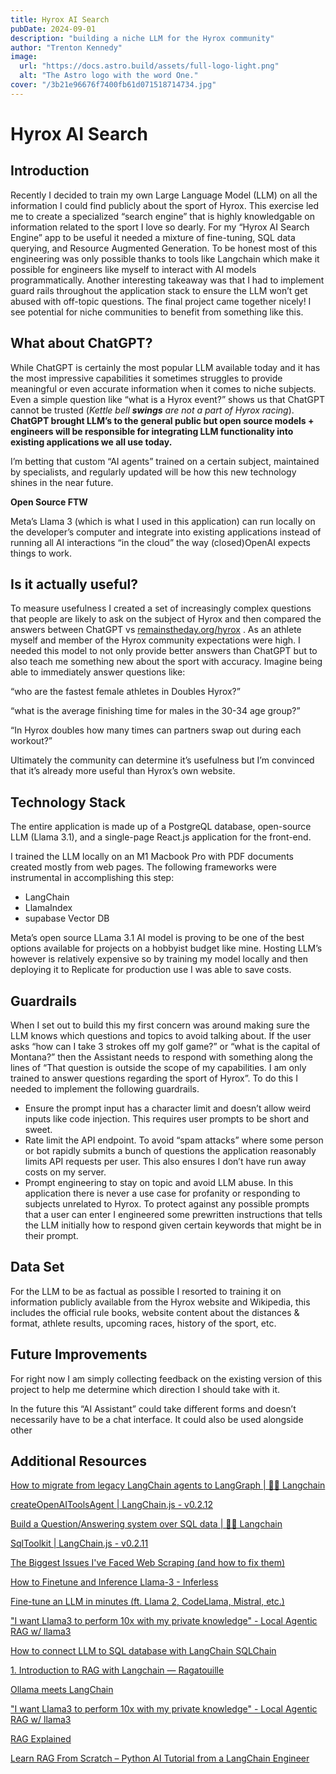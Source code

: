 ```yaml
---
title: Hyrox AI Search
pubDate: 2024-09-01
description: "building a niche LLM for the Hyrox community"
author: "Trenton Kennedy"
image:
  url: "https://docs.astro.build/assets/full-logo-light.png"
  alt: "The Astro logo with the word One."
cover: "/3b21e96676f7400fb61d071518714734.jpg"
---
```


# Hyrox AI Search

## Introduction

Recently I decided to train my own Large Language Model (LLM) on all the information I could find publicly about the sport of Hyrox. This exercise led me to create a specialized “search engine” that is highly knowledgable on information related to the sport I love so dearly. For my “Hyrox AI Search Engine” app to be useful it needed a mixture of fine-tuning, SQL data querying, and Resource Augmented Generation. To be honest most of this engineering was only possible thanks to tools like Langchain which make it possible for engineers like myself to interact with AI models programmatically. Another interesting takeaway was that I had to implement guard rails throughout the application stack to ensure the LLM won’t get abused with off-topic questions. The final project came together nicely! I see potential for niche communities to benefit from something like this.

## What about ChatGPT?

While ChatGPT is certainly the most popular LLM available today and it has the most impressive capabilities it sometimes struggles to provide meaningful or even accurate information when it comes to niche subjects. Even a simple question like “what is a Hyrox event?” shows us that ChatGPT cannot be trusted (_Kettle bell **swings** are not a part of Hyrox racing_). **ChatGPT brought LLM’s to the general public but open source models + engineers will be responsible for integrating LLM functionality into existing applications we all use today.**

I’m betting that custom “AI agents” trained on a certain subject, maintained by specialists, and regularly updated will be how this new technology shines in the near future.

**Open Source FTW**

Meta’s Llama 3 (which is what I used in this application) can run locally on the developer’s computer and integrate into existing applications instead of running all AI interactions “in the cloud” the way (closed)OpenAI expects things to work.

## Is it actually useful?

To measure usefulness I created a set of increasingly complex questions that people are likely to ask on the subject of Hyrox and then compared the answers between ChatGPT vs [remainstheday.org/hyrox](http://remainstheday.org/hyrox) . As an athlete myself and member of the Hyrox community expectations were high. I needed this model to not only provide better answers than ChatGPT but to also teach me something new about the sport with accuracy. Imagine being able to immediately answer questions like:

“who are the fastest female athletes in Doubles Hyrox?”

“what is the average finishing time for males in the 30-34 age group?”

“In Hyrox doubles how many times can partners swap out during each workout?”

Ultimately the community can determine it’s usefulness but I’m convinced that it’s already more useful than Hyrox’s own website.

## Technology Stack

The entire application is made up of a PostgreQL database, open-source LLM (Llama 3.1), and a single-page React.js application for the front-end.

I trained the LLM locally on an M1 Macbook Pro with PDF documents created mostly from web pages. The following frameworks were instrumental in accomplishing this step:

- LangChain
- LlamaIndex
- supabase Vector DB

Meta’s open source LLama 3.1 AI model is proving to be one of the best options available for projects on a hobbyist budget like mine. Hosting LLM’s however is relatively expensive so by training my model locally and then deploying it to Replicate for production use I was able to save costs.

## Guardrails

When I set out to build this my first concern was around making sure the LLM knows which questions and topics to avoid talking about. If the user asks “how can I take 3 strokes off my golf game?” or “what is the capital of Montana?” then the Assistant needs to respond with something along the lines of “That question is outside the scope of my capabilities. I am only trained to answer questions regarding the sport of Hyrox”. To do this I needed to implement the following guardrails.

- Ensure the prompt input has a character limit and doesn’t allow weird inputs like code injection. This requires user prompts to be short and sweet.
- Rate limit the API endpoint. To avoid “spam attacks” where some person or bot rapidly submits a bunch of questions the application reasonably limits API requests per user. This also ensures I don’t have run away costs on my server.
- Prompt engineering to stay on topic and avoid LLM abuse. In this application there is never a use case for profanity or responding to subjects unrelated to Hyrox. To protect against any possible prompts that a user can enter I engineered some prewritten instructions that tells the LLM initially how to respond given certain keywords that might be in their prompt.

## Data Set

For the LLM to be as factual as possible I resorted to training it on information publicly available from the Hyrox website and Wikipedia, this includes the official rule books, website content about the distances & format, athlete results, upcoming races, history of the sport, etc.

## Future Improvements

For right now I am simply collecting feedback on the existing version of this project to help me determine which direction I should take with it.

In the future this “AI Assistant” could take different forms and doesn’t necessarily have to be a chat interface. It could also be used alongside other

## Additional Resources

[How to migrate from legacy LangChain agents to LangGraph | 🦜️🔗 Langchain](https://js.langchain.com/v0.2/docs/how_to/migrate_agent)

[createOpenAIToolsAgent | LangChain.js - v0.2.12](https://v02.api.js.langchain.com/functions/langchain_agents.createOpenAIToolsAgent.html)

[Build a Question/Answering system over SQL data | 🦜️🔗 Langchain](https://js.langchain.com/v0.2/docs/tutorials/sql_qa/)

[SqlToolkit | LangChain.js - v0.2.11](https://v02.api.js.langchain.com/classes/langchain_agents_toolkits_sql.SqlToolkit.html)

[The Biggest Issues I've Faced Web Scraping (and how to fix them)](https://www.youtube.com/watch?v=vxk6YPRVg_o)

[How to Finetune and Inference Llama-3 - Inferless](https://docs.inferless.com/how-to-guides/how-to-finetune--and-inference-llama3)

[Fine-tune an LLM in minutes (ft. Llama 2, CodeLlama, Mistral, etc.)](https://modal.com/docs/examples/llm-finetuning)

["I want Llama3 to perform 10x with my private knowledge" - Local Agentic RAG w/ llama3](https://www.youtube.com/watch?v=u5Vcrwpzoz8)

[How to connect LLM to SQL database with LangChain SQLChain](https://medium.com/dataherald/how-to-langchain-sqlchain-c7342dd41614)

[1. Introduction to RAG with Langchain — Ragatouille](https://www.sakunaharinda.xyz/ragatouille-book/1_Intro.html)

[Ollama meets LangChain](https://www.youtube.com/watch?v=k_1pOF1mj8k&list=PL8motc6AQftnHhi2X8M3rqEFwERPVup4c&index=4)

["I want Llama3 to perform 10x with my private knowledge" - Local Agentic RAG w/ llama3](https://www.youtube.com/watch?v=u5Vcrwpzoz8)

[RAG Explained](https://www.youtube.com/watch?v=qppV3n3YlF8)

[Learn RAG From Scratch – Python AI Tutorial from a LangChain Engineer](https://www.youtube.com/watch?v=sVcwVQRHIc8)
